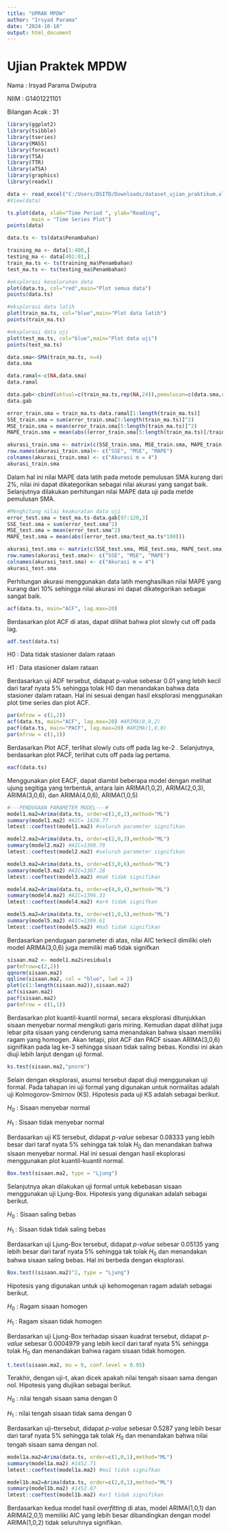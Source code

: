---
title: "UPRAK MPDW"
author: "Irsyad Parama"
date: "2024-10-10"
output: html_document
---

# Ujian Praktek MPDW

Nama : Irsyad Parama Dwiputra

NIIM : G1401221101

Bilangan Acak : 31

```{r}
library(ggplot2)
library(tsibble)
library(tseries)
library(MASS)
library(forecast)
library(TSA)
library(TTR)
library(aTSA)
library(graphics)
library(readxl)
```

```{r}
data <- read_excel("C:/Users/DSITD/Downloads/dataset_ujian_praktikum.xlsx", sheet = "Sheet2")
#View(data)
```

```{r}
ts.plot(data, xlab="Time Period ", ylab="Reading", 
        main = "Time Series Plot")
points(data)
```

```{r}
data.ts <- ts(data$Penambahan)
```

```{r}
training_ma <- data[1:400,]
testing_ma <- data[401:01,]
train_ma.ts <- ts(training_ma$Penambahan)
test_ma.ts <- ts(testing_ma$Penambahan)
```

```{r}
#eksplorasi keseluruhan data
plot(data.ts, col="red",main="Plot semua data")
points(data.ts)

#eksplorasi data latih
plot(train_ma.ts, col="blue",main="Plot data latih")
points(train_ma.ts)

#eksplorasi data uji
plot(test_ma.ts, col="blue",main="Plot data uji")
points(test_ma.ts)
```

```{r}
data.sma<-SMA(train_ma.ts, n=4)
data.sma
```

```{r}
data.ramal<-c(NA,data.sma)
data.ramal
```

```{r}
data.gab<-cbind(aktual=c(train_ma.ts,rep(NA,24)),pemulusan=c(data.sma,rep(NA,24)),ramalan=c(data.ramal,rep(data.ramal[length(data.ramal)],23)))
data.gab 
```

```{r}
error_train.sma = train_ma.ts-data.ramal[1:length(train_ma.ts)]
SSE_train.sma = sum(error_train.sma[5:length(train_ma.ts)]^2)
MSE_train.sma = mean(error_train.sma[5:length(train_ma.ts)]^2)
MAPE_train.sma = mean(abs((error_train.sma[5:length(train_ma.ts)]/train_ma.ts[5:length(train_ma.ts)])*100))

akurasi_train.sma <- matrix(c(SSE_train.sma, MSE_train.sma, MAPE_train.sma))
row.names(akurasi_train.sma)<- c("SSE", "MSE", "MAPE")
colnames(akurasi_train.sma) <- c("Akurasi m = 4")
akurasi_train.sma
```

Dalam hal ini nilai MAPE data latih pada metode pemulusan SMA kurang dari 2%, nilai ini dapat dikategorikan sebagai nilai akurasi yang sangat baik. Selanjutnya dilakukan perhitungan nilai MAPE data uji pada metde pemulusan SMA.

```{r}
#Menghitung nilai keakuratan data uji
error_test.sma = test_ma.ts-data.gab[97:120,3]
SSE_test.sma = sum(error_test.sma^2)
MSE_test.sma = mean(error_test.sma^2)
MAPE_test.sma = mean(abs((error_test.sma/test_ma.ts*100)))

akurasi_test.sma <- matrix(c(SSE_test.sma, MSE_test.sma, MAPE_test.sma))
row.names(akurasi_test.sma)<- c("SSE", "MSE", "MAPE")
colnames(akurasi_test.sma) <- c("Akurasi m = 4")
akurasi_test.sma
```

Perhitungan akurasi menggunakan data latih menghasilkan nilai MAPE yang kurang dari 10% sehingga nilai akurasi ini dapat dikategorikan sebagai sangat baik.

```{r}
acf(data.ts, main="ACF", lag.max=20)
```

Berdasarkan plot ACF di atas, dapat dilihat bahwa plot slowly cut off pada lag.

```{r}
adf.test(data.ts) 
```

H0 : Data tidak stasioner dalam rataan

H1 : Data stasioner dalam rataan

Berdasarkan uji ADF tersebut, didapat p-value sebesar 0.01 yang lebih kecil dari taraf nyata 5% sehingga tolak H0 dan menandakan bahwa data stasioner dalam rataan. Hal ini sesuai dengan hasil eksplorasi menggunakan plot time series dan plot ACF.

```{r}
par(mfrow = c(1,2))
acf(data.ts, main="ACF", lag.max=20) #ARIMA(0,0,2)
pacf(data.ts, main="PACF", lag.max=20) #ARIMA(1,0,0)
par(mfrow = c(1,1))
```

Berdasarkan Plot ACF, terlihat slowly cuts off pada lag ke-2 . Selanjutnya, berdasarkan plot PACF, terlihat cuts off pada lag pertama.

```{r}
eacf(data.ts) 
```

Menggunakan plot EACF, dapat diambil beberapa model dengan melihat ujung segitiga yang terbentuk, antara lain ARIMA(1,0,2), ARIMA(2,0,3), ARIMA(3,0,6), dan ARIMA(4,0,6), ARIMA(1,0,5)

```{r}
#---PENDUGAAN PARAMETER MODEL---#
model1.ma2=Arima(data.ts, order=c(1,0,2),method="ML")
summary(model1.ma2) #AIC= 1420.77   
lmtest::coeftest(model1.ma2) #seluruh parameter signifikan

model2.ma2=Arima(data.ts, order=c(2,0,3),method="ML") 
summary(model2.ma2) #AIC=1398.79   
lmtest::coeftest(model2.ma2) #seluruh parameter signifikan

model3.ma2=Arima(data.ts, order=c(3,0,6),method="ML") 
summary(model3.ma2) #AIC=1387.28   
lmtest::coeftest(model3.ma2) #ma6 tidak signifikan

model4.ma2=Arima(data.ts, order=c(4,0,4),method="ML") 
summary(model4.ma2) #AIC=1396.33   
lmtest::coeftest(model4.ma2) #ar4 tidak signifkan

model5.ma2=Arima(data.ts, order=c(1,0,5),method="ML") 
summary(model5.ma2) #AIC=1399.61   
lmtest::coeftest(model5.ma2) #ma5 tidak signifikan
```

Berdasarkan pendugaan parameter di atas, nilai AIC terkecil dimiliki oleh model ARIMA(3,0,6) juga memiliki ma6 tidak signifkan

```{r}
sisaan.ma2 <- model1.ma2$residuals
par(mfrow=c(2,2))
qqnorm(sisaan.ma2)
qqline(sisaan.ma2, col = "blue", lwd = 2)
plot(c(1:length(sisaan.ma2)),sisaan.ma2)
acf(sisaan.ma2)
pacf(sisaan.ma2)
par(mfrow = c(1,1))
```

Berdasarkan plot kuantil-kuantil normal, secara eksplorasi ditunjukkan sisaan menyebar normal mengikuti garis miring. Kemudian dapat dilihat juga lebar pita sisaan yang cenderung sama menandakan bahwa sisaan memiliki ragam yang homogen. Akan tetapi, plot ACF dan PACF sisaan ARIMA(3,0,6) signifikan pada lag ke-3 sehingga sisaan tidak saling bebas. Kondisi ini akan diuji lebih lanjut dengan uji formal.

```{r}
ks.test(sisaan.ma2,"pnorm") 
```

Selain dengan eksplorasi, asumsi tersebut dapat diuji menggunakan uji formal. Pada tahapan ini uji formal yang digunakan untuk normalitas adalah uji Kolmogorov-Smirnov (KS). Hipotesis pada uji KS adalah sebagai berikut.

$H_0$ : Sisaan menyebar normal

$H_1$ : Sisaan tidak menyebar normal

Berdasarkan uji KS tersebut, didapat *p-value* sebesar 0.08333 yang lebih besar dari taraf nyata 5% sehingga tak tolak $H_0$ dan menandakan bahwa sisaan menyebar normal. Hal ini sesuai dengan hasil eksplorasi menggunakan plot kuantil-kuantil normal.

```{r}
Box.test(sisaan.ma2, type = "Ljung") 
```

Selanjutnya akan dilakukan uji formal untuk kebebasan sisaan menggunakan uji Ljung-Box. Hipotesis yang digunakan adalah sebagai berikut.

$H_0$ : Sisaan saling bebas

$H_1$ : Sisaan tidak tidak saling bebas

Berdasarkan uji Ljung-Box tersebut, didapat *p-value* sebesar 0.05135 yang lebih besar dari taraf nyata 5% sehingga tak tolak $H_0$ dan menandakan bahwa sisaan saling bebas. Hal ini berbeda dengan eksplorasi.

```{r}
Box.test((sisaan.ma2)^2, type = "Ljung")
```

Hipotesis yang digunakan untuk uji kehomogenan ragam adalah sebagai berikut.

$H_0$ : Ragam sisaan homogen

$H_1$ : Ragam sisaan tidak homogen

Berdasarkan uji Ljung-Box terhadap sisaan kuadrat tersebut, didapat *p-value* sebesar 0.0004979 yang lebih kecil dari taraf nyata 5% sehingga tolak $H_0$ dan menandakan bahwa ragam sisaan tidak homogen.

```{r}
t.test(sisaan.ma2, mu = 0, conf.level = 0.95) 
```

Terakhir, dengan uji-t, akan dicek apakah nilai tengah sisaan sama dengan nol. Hipotesis yang diujikan sebagai berikut.

$H_0$ : nilai tengah sisaan sama dengan 0

$H_1$ : nilai tengah sisaan tidak sama dengan 0

Berdasarkan uji-ttersebut, didapat *p-value* sebesar 0.5287 yang lebih besar dari taraf nyata 5% sehingga tak tolak $H_0$ dan menandakan bahwa nilai tengah sisaan sama dengan nol.

```{r}

model1a.ma2=Arima(data.ts, order=c(1,0,1),method="ML")
summary(model1a.ma2) #1452.71      
lmtest::coeftest(model1a.ma2) #ma1 tidak signifkan 

model1b.ma2=Arima(data.ts, order=c(2,0,1),method="ML")
summary(model1b.ma2) #1452.87      
lmtest::coeftest(model1b.ma2) #ar1 tidak signifikan 
```

Berdasarkan kedua model hasil *overfitting* di atas, model ARIMA(1,0,1) dan ARIMA(2,0,1) memiliki AIC yang lebih besar dibandingkan dengan model ARIMA(1,0,2) tidak seluruhnya signifikan.
